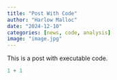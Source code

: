 ```yaml
---
title: "Post With Code"
author: "Harlow Malloc"
date: "2024-12-10"
categories: [news, code, analysis]
image: "image.jpg"
---
```


This is a post with executable code.

```r
1 + 1
```
